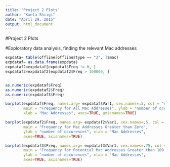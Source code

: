 ```yaml
---
title: "Project 2 Plots"
author: "Kaela Shiigi"
date: "April 29, 2015"
output: html_document
---
```


#Project 2 Plots

#Exploratory data analysis, finding the relevant Mac addresses



```r
expdata= table(offline[offline$type == "3", ]$mac)
expdataf= as.data.frame(expdata)
expdataf2=expdataf[expdataf$Freq != 0, ]
expdataf3=expdataf2[expdataf2$Freq > 100000, ]


as.numeric(expdataf$Freq)
as.numeric(expdataf2$Freq)
as.numeric(expdataf3$Freq)
```

```r
barplot(expdataf$Freq, names.arg= expdataf$Var1, cex.names=.5, col = "slateblue1", 
        main = "Frequency for All Mac Addresses", ylab = "number of occurences", 
        xlab = "Mac Addresses", axes=TRUE, axisnames=TRUE)

barplot(expdataf2$Freq, names.arg= expdataf2$Var1, cex.names=.5, col = "slateblue2", 
        main = "Frequency for Mac Addresses Greater than Zero", 
        ylab = "number of occurences", xlab = "Mac Addresses", 
        axes=TRUE, axisnames=TRUE)

barplot(expdataf3$Freq, names.arg= expdataf3$Var1, cex.names=.75, col = "slateblue3", 
        main = "Frequency for Potential Mac Addresses Greater than 100,000", 
        ylab = "number of occurences", xlab = "Mac Addresses", 
        axes=TRUE, axisnames=TRUE)


```



